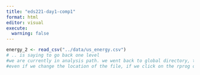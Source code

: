 ```yaml
---
title: "eds221-day1-comp1"
format: html
editor: visual
execute: 
  warning: false
---
```


```r
energy_2 <- read_csv("../data/us_energy.csv")
# .. is saying to go back one level
#we are currently in analysis path. we went back to global directory, then went to data, then can use us_energy
#even if we change the location of the file, if we click on the rprog on our computer, it will still open since we have our working directory set to that folder
```



